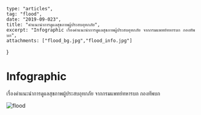 
	type: "articles",
	tag: "flood",
	date: "2019-09-023",
	title: "คำแนะนำการดูแลสุขภาพผู้ประสบอุทกภัย",
	excerpt: "Infographic เรื่องคำแนะนำการดูแลสุขภาพผู้ประสบอุทกภัย จากกรมแพทย์ทหารบก กองทัพบก",
	attachments: ["flood_bg.jpg","flood_info.jpg"]
}

# Infographic

 เรื่องคำแนะนำการดูแลสุขภาพผู้ประสบอุทกภัย จากกรมแพทย์ทหารบก กองทัพบก

<Img fluid={props.images[1].childImageSharp.fluid} alt="flood" />
